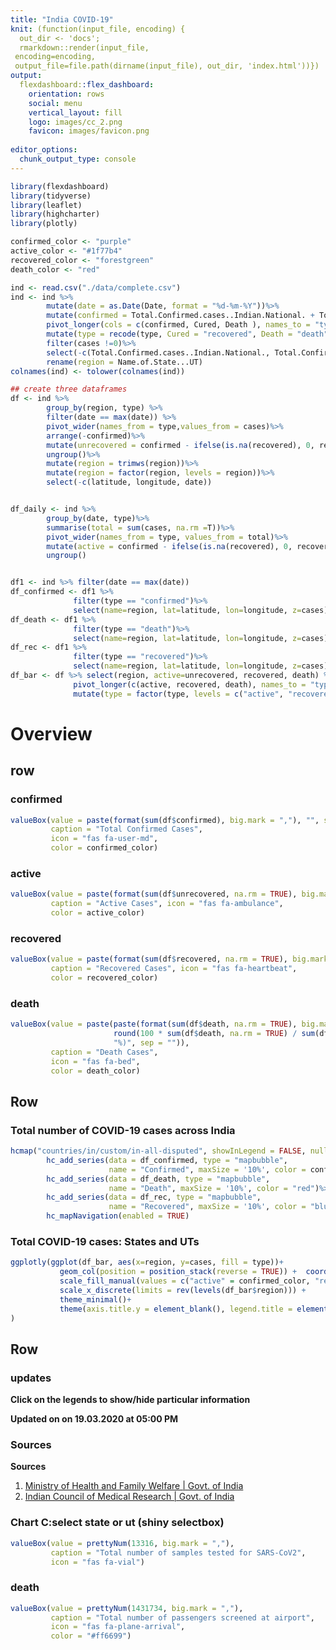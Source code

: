 ```yaml
---
title: "India COVID-19"
knit: (function(input_file, encoding) {
  out_dir <- 'docs';
  rmarkdown::render(input_file,
 encoding=encoding,
 output_file=file.path(dirname(input_file), out_dir, 'index.html'))})
output: 
  flexdashboard::flex_dashboard:
    orientation: rows
    social: menu
    vertical_layout: fill
    logo: images/cc_2.png
    favicon: images/favicon.png
    
editor_options: 
  chunk_output_type: console
---
```

<style>                     
.navbar {
  background-color:#033240;
  border-color:black;
}
</style>

<script>
$('.navbar-logo').wrap('<a href="https://cognitivecare.com/">');
</script>

```r
library(flexdashboard)
library(tidyverse)
library(leaflet)
library(highcharter)
library(plotly)

confirmed_color <- "purple"
active_color <- "#1f77b4"
recovered_color <- "forestgreen"
death_color <- "red"

ind <- read.csv("./data/complete.csv")
ind <- ind %>%
        mutate(date = as.Date(Date, format = "%d-%m-%Y"))%>%
        mutate(confirmed = Total.Confirmed.cases..Indian.National. + Total.Confirmed.cases...Foreign.National..) %>% 
        pivot_longer(cols = c(confirmed, Cured, Death ), names_to = "type", values_to = "cases")%>% 
        mutate(type = recode(type, Cured = "recovered", Death = "death"))%>%
        filter(cases !=0)%>% 
        select(-c(Total.Confirmed.cases..Indian.National., Total.Confirmed.cases...Foreign.National.., Date)) %>%
        rename(region = Name.of.State...UT)
colnames(ind) <- tolower(colnames(ind))

## create three dataframes
df <- ind %>%
        group_by(region, type) %>%
        filter(date == max(date)) %>%
        pivot_wider(names_from = type,values_from = cases)%>%
        arrange(-confirmed)%>%
        mutate(unrecovered = confirmed - ifelse(is.na(recovered), 0, recovered) - ifelse(is.na(death), 0, death)) %>%
        ungroup()%>%
        mutate(region = trimws(region))%>%
        mutate(region = factor(region, levels = region))%>%
        select(-c(latitude, longitude, date))


df_daily <- ind %>%
        group_by(date, type)%>%
        summarise(total = sum(cases, na.rm =T))%>%
        pivot_wider(names_from = type, values_from = total)%>%
        mutate(active = confirmed - ifelse(is.na(recovered), 0, recovered) - ifelse(is.na(death), 0, death))%>%
        ungroup()


df1 <- ind %>% filter(date == max(date))
df_confirmed <- df1 %>% 
              filter(type == "confirmed")%>%
              select(name=region, lat=latitude, lon=longitude, z=cases)
df_death <- df1 %>% 
              filter(type == "death")%>%
              select(name=region, lat=latitude, lon=longitude, z=cases)
df_rec <- df1 %>% 
              filter(type == "recovered")%>%
              select(name=region, lat=latitude, lon=longitude, z=cases)
df_bar <- df %>% select(region, active=unrecovered, recovered, death) %>% 
              pivot_longer(c(active, recovered, death), names_to = "type", values_to = "cases")%>%
              mutate(type = factor(type, levels = c("active", "recovered", "death")))

```

Overview
=======================================================================
row
-----------------------------------------------------------------------

### confirmed {.value-box}

```r

valueBox(value = paste(format(sum(df$confirmed), big.mark = ","), "", sep = " "), 
         caption = "Total Confirmed Cases", 
         icon = "fas fa-user-md", 
         color = confirmed_color)
```


### active {.value-box}

```r
valueBox(value = paste(format(sum(df$unrecovered, na.rm = TRUE), big.mark = ","), "", sep = ""), 
         caption = "Active Cases", icon = "fas fa-ambulance", 
         color = active_color)
```

### recovered {.value-box}

```r
valueBox(value = paste(format(sum(df$recovered, na.rm = TRUE), big.mark = ","), "", sep = ""), 
         caption = "Recovered Cases", icon = "fas fa-heartbeat", 
         color = recovered_color)
```

### death {.value-box}

```r

valueBox(value = paste(paste(format(sum(df$death, na.rm = TRUE), big.mark = ","), " (",
                       round(100 * sum(df$death, na.rm = TRUE) / sum(df$confirmed), 1), 
                       "%)", sep = "")),
         caption = "Death Cases", 
         icon = "fas fa-bed", 
         color = death_color)
```

Row {data-height=850}
-----------------------------------------------------------------------

### **Total number of COVID-19 cases across India**

```r
hcmap("countries/in/custom/in-all-disputed", showInLegend = FALSE, nullColor = "#d6d6d6") %>% 
        hc_add_series(data = df_confirmed, type = "mapbubble",
                      name = "Confirmed", maxSize = '10%', color = confirmed_color)%>%
        hc_add_series(data = df_death, type = "mapbubble",
                      name = "Death", maxSize = '10%', color = "red")%>%
        hc_add_series(data = df_rec, type = "mapbubble",
                      name = "Recovered", maxSize = '10%', color = "blue")%>%
        hc_mapNavigation(enabled = TRUE) 

```

### **Total COVID-19 cases: States and UTs**

```r
ggplotly(ggplot(df_bar, aes(x=region, y=cases, fill = type))+ 
           geom_col(position = position_stack(reverse = TRUE)) +  coord_flip() +
           scale_fill_manual(values = c("active" = confirmed_color, "recovered" = "forestgreen", "death"="red")) +
           scale_x_discrete(limits = rev(levels(df_bar$region))) +
           theme_minimal()+
           theme(axis.title.y = element_blank(), legend.title = element_blank()) 
)
```

Row {data-height=150}
-----------------------------------------------------------------------

### updates {.no-title}

**Click on the legends to show/hide particular information**

**Updated on on 19.03.2020 at 05:00 PM**

### Sources {.no-title}
**Sources**

1. [Ministry of Health and Family Welfare | Govt. of India](https://www.mohfw.gov.in/) 
2. [Indian Council of Medical Research | Govt. of India](https://www.icmr.nic.in/) 


### Chart C:select state or ut (shiny selectbox){.value-box}

```r

valueBox(value = prettyNum(13316, big.mark = ","),
         caption = "Total number of samples tested for SARS-CoV2", 
         icon = "fas fa-vial")
```

### death {.value-box}

```r

valueBox(value = prettyNum(1431734, big.mark = ","), 
         caption = "Total number of passengers screened at airport", 
         icon = "fas fa-plane-arrival", 
         color = "#ff6699")
```
